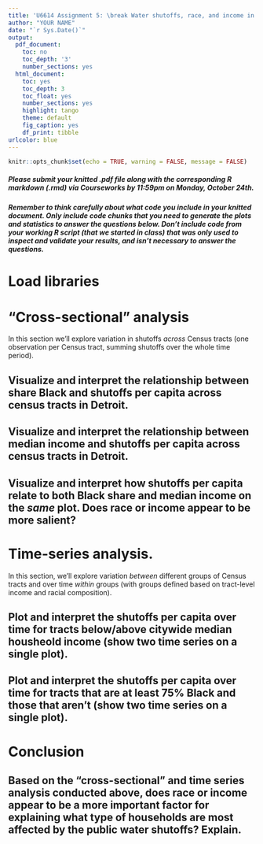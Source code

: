 ---
title: 'U6614 Assignment 5: \break Water shutoffs, race, and income in Detroit: \break Community impact by race and income'
author: "YOUR NAME"
date: "`r Sys.Date()`"
output:
  pdf_document:
    toc: no
    toc_depth: '3'
    number_sections: yes
  html_document:
    toc: yes
    toc_depth: 3
    toc_float: yes
    number_sections: yes
    highlight: tango
    theme: default
    fig_caption: yes
    df_print: tibble
urlcolor: blue
---

```{r setup, include = FALSE}
knitr::opts_chunk$set(echo = TRUE, warning = FALSE, message = FALSE)
```

##### *Please submit your knitted .pdf file along with the corresponding R markdown (.rmd) via Courseworks by 11:59pm on Monday, October 24th.* {-}

##### Remember to think carefully about what code you include in your knitted document. Only include code chunks that you need to generate the plots and statistics to answer the questions below. Don't include code from your working R script (that we started in class) that was only used to inspect and validate your results, and isn't necessary to answer the questions. {-}

\medspace

# Load libraries {-}

\medspace


# "Cross-sectional" analysis

In this section we'll explore variation in shutoffs *across* Census tracts (one observation per Census tract, summing shutoffs over the whole time period).

## Visualize and interpret the relationship between share Black and shutoffs per capita across census tracts in Detroit.


## Visualize and interpret the relationship between median income and shutoffs per capita across census tracts in Detroit.


## Visualize and interpret how shutoffs per capita relate to both Black share and median income on the ***same*** plot. Does race or income appear to be more salient? 

\medspace


# Time-series analysis.

In this section, we'll explore variation *between* different groups of Census tracts and over time *within* groups (with groups defined based on tract-level income and racial composition).

## Plot and interpret the shutoffs per capita over time for tracts below/above citywide median housheold income (show two time series on a single plot).

## Plot and interpret the shutoffs per capita over time for tracts that are at least 75% Black and those that aren't (show two time series on a single plot).

\medspace

# Conclusion

## Based on the "cross-sectional" and time series analysis conducted above, does race or income appear to be a more important factor for explaining what type of households are most affected by the public water shutoffs? Explain.

